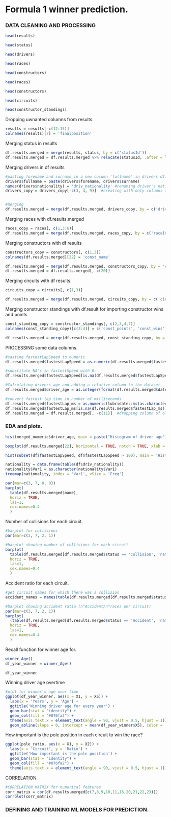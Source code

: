 # Formula 1 winner prediction.

### DATA CLEANING AND PROCESSING

```r
head(results)
```

```r
head(status)
```

```r
head(drivers)
```

```r
head(races)
```

```r
head(constructors)
```

```r
head(races)
```

```r
head(constructors)
```

```r
head(circuits)
```

```r
head(constructor_standings)
```

Dropping uwnanted columns from results.

```r
results = results[-c(12:15)]
colnames(results)[7] = 'finalposition'
```

Merging status in results

```r
df.results.merged = merge(results, status, by = c('statusId'))
df.results.merged = df.results.merged %>% relocate(statusId, .after = last_col())
```

Merging drivers in df results

```r
#pasting forename and surname in a new column 'fullname' in drivers df.
drivers$fullname = paste(drivers$forename, drivers$surname)
names(drivers$nationality) = 'driv_nationality' #renaming driver's nationality column
drivers_copy = drivers_copy[-c(3, 4, 9)]  #creating with only columns to be merged with results


#merging
df.results.merged = merge(df.results.merged, drivers_copy, by = c('driverId'))

```

Merging races with df.results.merged

```r
races_copy = races[, c(1,3:6)]
df.results.merged = merge(df.results.merged, races_copy, by = c('raceId'))

```

Merging constructors with df results

```r
constructors_copy = constructors[, c(1,3)]
colnames(df.results.merged)[22] = 'const_name'

df.results.merged = merge(df.results.merged, constructors_copy, by = 'constructorId')
df.results.merged = df.results.merged[,-c(20)]

```

Merging circuits with df results.

```r
circuits_copy = circuits[, c(1,3)]

df.results.merged = merge(df.results.merged, circuits_copy, by = c('circuitId'))
```

Merging constructor standings with df.result for importing constructor wins and points

```r
const_standing_copy = constructor_standings[, c(2,3,4,7)]
colnames(const_standing_copy)[c(3:4)] = c('const_points', 'const_wins')

df.results.merged = merge(df.results.merged, const_standing_copy, by = c('raceId', 'constructorId'))
```

PROCESSING some data columns.

```r
#casting fastestLapSpeed to numeric
df.results.merged$fastestLapSpeed = as.numeric(df.results.merged$fastestLapSpeed)

#substitute NA's in fastestSpeed with 0.
df.results.merged$fastestLapSpeed[is.na(df.results.merged$fastestLapSpeed)] <- 0

#Calculating drivers age and adding a relative column to the dataset
df.results.merged$driver_age = as.integer(format(df.results.merged$date, format="%Y"))- as.integer(format(df.results.merged$dob, format="%Y"))

#convert fastest lap time in number of milliseconds 
df.results.merged$fastestLap_ms = as.numeric(lubridate::ms(as.character(df.results.merged$fastestLapTime)))*1000
df.results.merged$fastestLap_ms[is.na(df.results.merged$fastestLap_ms)] <- 0
df.results.merged = df.results.merged[, -c(11)]  #dropping column of old fastestLapTime 


```

### EDA and plots.

```r

hist(merged_numeric$driver_age, main = paste("Histogram of driver age"))

```

```r
boxplot(df.results.merged[22], horizontal = TRUE, notch = TRUE, xlab = "DRIVERS' AGE")
```

```r
hist(subset(df$fastestLapSpeed, df$fastestLapSpeed > 100), main = 'Histogram for fastest speed in a lap', breaks = 20, xlab = "SPEED")
```
```r
nationality = data.frame(table(df$driv_nationality))
nationality$Var1 = as.character(nationality$Var1)
treemap(nationality, index = 'Var1', vSize = 'Freq')
```


```r
par(mar=c(3, 7, 0, 0))
barplot(
  table(df.results.merged$name),
  horiz = TRUE, 
  las=1, 
  cex.names=0.4
  )
```


Number of collisions for each circuit.

```r
#barplot for collisions
par(mar=c(3, 7, 2, 1))

#barplot showing number of collisions for each circuit
barplot(
  table(df.results.merged[df.results.merged$status == 'Collision', 'name']), 
  horiz = TRUE, 
  las=1, 
  cex.names=0.4
  )
```

Accident ratio for each circuit.

```r
#get circuit names for which there was a collision
accident_names = names(table(df.results.merged[df.results.merged$status == 'Accident', 'name']))

#barplot showing accident ratio (n^Accident/n^races per circuit)
par(mar=c(3, 7, 2, 1))
barplot(
  (table(df.results.merged[df.results.merged$status == 'Accident', 'name']))/(table(df.results.merged[, 'name'])[accident_names]),
  horiz = TRUE, 
  las=1, 
  cex.names=0.4
  )

```

Recall function for winner age for.

```r
winner_Age()
df_year_winner = winner_Age()

```

```r
df_year_winner
```

Winning driver age overtime
```r
#plot for winner's age over time
ggplot(df_year_winner, aes(x = X1, y = X5)) + 
  labs(x = 'Years', y = 'Age') +
  ggtitle('Winning driver age for every year') +
  geom_bar(stat = "identity") + 
  geom_col(fill = "#076fa2") +
  theme(axis.text.x = element_text(angle = 90, vjust = 0.5, hjust = 1)) +
  geom_abline(slope = 0, intercept = mean(df_year_winner$X5), color = 'red', size = 1.5)  
```

How important is the pole position in each circuit to win the race?
```r
ggplot(pole_ratio, aes(x = X1, y = X2)) + 
  labs(x = 'Circuit', y = 'Ratio') +
  ggtitle('How important is the pole position') +
  geom_bar(stat = "identity") + 
  geom_col(fill = "#076fa2") +
  theme(axis.text.x = element_text(angle = 90, vjust = 0.5, hjust = 1))
```


CORRELATION
```r
#CORRELATION MATRIX for numerical features
corr_matrix = cor(df.results.merged[c(7,8,9,10,11,16,20,21,22,23)])
corrplot(corr_matrix)
```



### DEFINING AND TRAINING ML MODELS FOR PREDICTION. 









